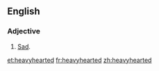 ==English==

===Adjective===
{{head|en|adjective}}

# [[sad|Sad]].

[[et:heavyhearted]]
[[fr:heavyhearted]]
[[zh:heavyhearted]]